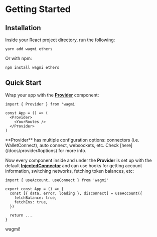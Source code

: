 
# Getting Started

## Installation

Inside your React project directory, run the following:

```
yarn add wagmi ethers
```

Or with npm:

```
npm install wagmi ethers
```

## Quick Start

Wrap your app with the [**Provider**](/docs/provider) component:

```tsx
import { Provider } from 'wagmi'

const App = () => (
  <Provider>
    <YourRoutes />
  </Provider>
)
```

<Callout emoji="💡">
  **Provider** has multiple configuration options: connectors (i.e.
  WalletConnect), auto connect, websockets, etc. Check
  [here](/docs/provider#options) for more info.
</Callout>

Now every component inside and under the **Provider** is set up with the default [**InjectedConnector**](/docs/connectors) and can use hooks for getting account information, switching networks, fetching token balances, etc:

```tsx
import { useAccount, useConnect } from 'wagmi'

export const App = () => {
  const [{ data, error, loading }, disconnect] = useAccount({
    fetchBalance: true,
    fetchEns: true,
  })

  return ...
}
```

wagmi!
